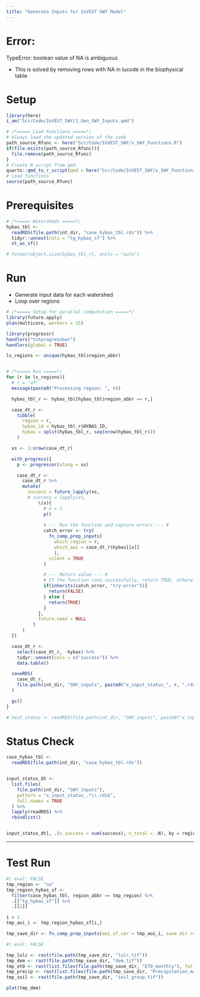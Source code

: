 ```yaml
---
title: "Generate Inputs for InVEST SWY Model"
---
```


# Error:

TypeError: boolean value of NA is ambiguous

+ This is solved by removing rows with NA in lucode in the biophysical table


# Setup
```r
library(here)
i_am("Scr/Code/InVEST_SWY/1_Gen_SWY_Inputs.qmd")

# /*===== Load Functions =====*/
# Always load the updated version of the code
path_source_Rfunc <- here("Scr/Code/InVEST_SWY/x_SWY_Functions.R")
if(file.exists(path_source_Rfunc)){
  file.remove(path_source_Rfunc)
}
# Create R script from qmd
quarto::qmd_to_r_script(qmd = here("Scr/Code/InVEST_SWY/x_SWY_Functions.qmd"))
# Load functions
source(path_source_Rfunc)
```


# Prerequisites

```r
# /*===== Watersheds =====*/
hybas_tbl <- 
  readRDS(file.path(int_dir, "case_hybas_tbl.rds")) %>%
  tidyr::unnest(cols = "tg_hybas_sf") %>%
  st_as_sf()

# format(object.size(hybas_tbl_r), units = "auto")
```

# Run
+ Generate input data for each watershed
+ Loop over regions

```r
# /*===== Setup for parallel computation =====*/
library(future.apply)
plan(multicore, workers = 15)

library(progressr)
handlers("txtprogressbar")
handlers(global = TRUE)

ls_regions <- unique(hybas_tbl$region_abbr)


# /*===== Run =====*/
for (r in ls_regions){
  # r = "af"
  message(paste0("Processing region: ", r))

  hybas_tbl_r <- hybas_tbl[hybas_tbl$region_abbr == r,]

  case_dt_r <- 
    tibble(
      region = r,
      hybas_id = hybas_tbl_r$HYBAS_ID,
      hybas = split(hybas_tbl_r, seq(nrow(hybas_tbl_r)))
    )

  xs <- 1:nrow(case_dt_r)

  with_progress({
    p <- progressor(along = xs)

    case_dt_r <- 
      case_dt_r %>%
      mutate(
        success = future_lapply(xs,
        # success = lapply(xs,
            \(x){
              # x = 1
              p()
            
              # --- Run the function and capture errors --- #
              catch_error <- try(
                fn_comp_prep_inputs(
                  which_region = r, 
                  which_aoi = case_dt_r$hybas[[x]]
                  ),
                silent = TRUE
              )

              # --- Return value --- #
              # If the function runs successfully, return TRUE, otherwise FALSE
              if(inherits(catch_error, "try-error")){
                return(FALSE)
              } else {
                return(TRUE)
              }
            },
            future.seed = NULL
          )
      )
  })

  case_dt_r <- 
    select(case_dt_r, -hybas) %>%
    tidyr::unnest(cols = c("success")) %>%
    data.table()

  saveRDS(
    case_dt_r, 
    file.path(int_dir, "SWY_inputs", paste0("x_input_status_", r, ".rds"))
  )

  gc()
}

# test_status <- readRDS(file.path(int_dir, "SWY_inputs", paste0("x_input_status_", r, ".rds")))
```


# Status Check
```r
case_hybas_tbl <- 
  readRDS(file.path(int_dir, "case_hybas_tbl.rds"))


input_status_dt <- 
  list.files(
    file.path(int_dir, "SWY_inputs"), 
    pattern = "x_input_status_.*\\.rds$", 
    full.names = TRUE
  ) %>%
  lapply(readRDS) %>%
  rbindlist()


input_status_dt[, .(n_success = sum(success), n_total = .N), by = region][order(region)]
```







---

# Test Run
```r
#| eval: FALSE
tmp_region <- "na"
tmp_region_hybas_sf <- 
  filter(case_hybas_tbl, region_abbr == tmp_region) %>%
  .[["tg_hybas_sf"]] %>%
  .[[1]]

i = 1
tmp_aoi_i <- tmp_region_hybas_sf[i,]

tmp_save_dir <- fn_comp_prep_inputs(aoi_sf_var = tmp_aoi_i, save_dir_return = TRUE)

```


```r
#| eval: FALSE

tmp_lulc <- rast(file.path(tmp_save_dir, "lulc.tif"))
tmp_dem <- rast(file.path(tmp_save_dir, "dem.tif"))
tmp_et0 <- rast(list.files(file.path(tmp_save_dir, "ET0_monthly"), full.names = TRUE))
tmp_precip <- rast(list.files(file.path(tmp_save_dir, "Precipitation_monthly"), full.names = TRUE))
tmp_soil <- rast(file.path(tmp_save_dir, "soil_group.tif"))

plot(tmp_dem)

```